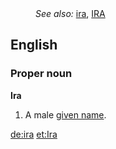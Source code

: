 :''See also:'' [[ira]], [[IRA]]
==English==

===Proper noun===
'''Ira'''
# A male [[given name]].

[[de:ira]]
[[et:Ira]]